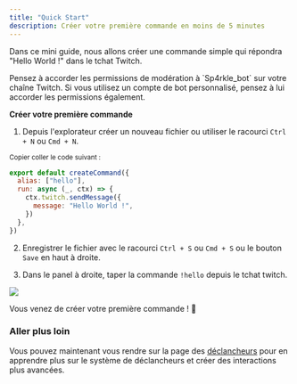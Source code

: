 ```yaml
---
title: "Quick Start"
description: Créer votre première commande en moins de 5 minutes
---
```


Dans ce mini guide, nous allons créer une commande simple qui répondra "Hello World !" dans le tchat Twitch.

<Warning>
  Pensez à accorder les permissions de modération à `Sp4rkle_bot` sur votre
  chaîne Twitch. Si vous utilisez un compte de bot personnalisé, pensez à lui
  accorder les permissions également.
</Warning>

**Créer votre première commande**

1. Depuis l'explorateur créer un nouveau fichier ou utiliser le racourci `Ctrl + N` ou `Cmd + N`.

<sub>Copier coller le code suivant :</sub>

```js
export default createCommand({
  alias: ["hello"],
  run: async (_, ctx) => {
    ctx.twitch.sendMessage({
      message: "Hello World !",
    })
  },
})
```

2. Enregistrer le fichier avec le racourci `Ctrl + S` ou `Cmd + S` ou le bouton `Save` en haut à droite.

3. Dans le panel à droite, taper la commande `!hello` depuis le tchat twitch.

<Frame>
  <img src="/images/done.jpg" style={{ borderRadius: "0.5rem" }} />
</Frame>

Vous venez de créer votre première commande ! 🎉

### Aller plus loin

Vous pouvez maintenant vous rendre sur la page des [déclancheurs](/concepts/triggers) pour en apprendre plus sur le système de déclancheurs et créer des interactions plus avancées.
